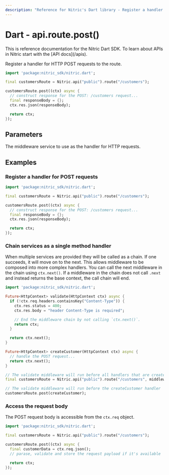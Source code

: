 ```yaml
---
description: "Reference for Nitric's Dart library - Register a handler for HTTP POST requests to the route."
---
```


# Dart - api.route.post()

<Note>
  This is reference documentation for the Nitric Dart SDK. To learn about APIs
  in Nitric start with the [API docs](/apis).
</Note>

Register a handler for HTTP POST requests to the route.

```dart
import 'package:nitric_sdk/nitric.dart';

final customersRoute = Nitric.api("public").route("/customers");

customersRoute.post((ctx) async {
  // construct response for the POST: /customers request...
  final responseBody = {};
  ctx.res.json(responseBody);

  return ctx;
});
```

## Parameters

<Properties>
  <Property name="handler" required type="HttpHandler">
    The middleware service to use as the handler for HTTP requests.
  </Property>
</Properties>

## Examples

### Register a handler for POST requests

```dart
import 'package:nitric_sdk/nitric.dart';

final customersRoute = Nitric.api("public").route("/customers");

customersRoute.post((ctx) async {
  // construct response for the POST: /customers request...
  final responseBody = {};
  ctx.res.json(responseBody);

  return ctx;
});
```

### Chain services as a single method handler

When multiple services are provided they will be called as a chain. If one succeeds, it will move on to the next. This allows middleware to be composed into more complex handlers. You can call the next middleware in the chain using `ctx.next()`. If a middleware in the chain does not call `.next` and instead returns the base context, the call chain will end.

```dart
import 'package:nitric_sdk/nitric.dart';

Future<HttpContext> validate(HttpContext ctx) async {
  if (!ctx.req.headers.containsKey("Content-Type")) {
    ctx.res.status = 400;
    ctx.res.body = "header Content-Type is required";

    // End the middleware chain by not calling `ctx.next()`.
    return ctx;
  }

  return ctx.next();
}

Future<HttpContext> createCustomer(HttpContext ctx) async {
  // handle the POST request...
  return ctx.next();
}

// The validate middleware will run before all handlers that are created using this route
final customersRoute = Nitric.api("public").route("/customers", middlewares: [validate]);

// The validate middleware will run before the createCustomer handler
customersRoute.post(createCustomer);
```

### Access the request body

The POST request body is accessible from the `ctx.req` object.

```dart
import 'package:nitric_sdk/nitric.dart';

final customersRoute = Nitric.api("public").route("/customers");

customersRoute.post((ctx) async {
  final customerData = ctx.req.json();
  // parase, validate and store the request payload if it's available

  return ctx;
});
```
